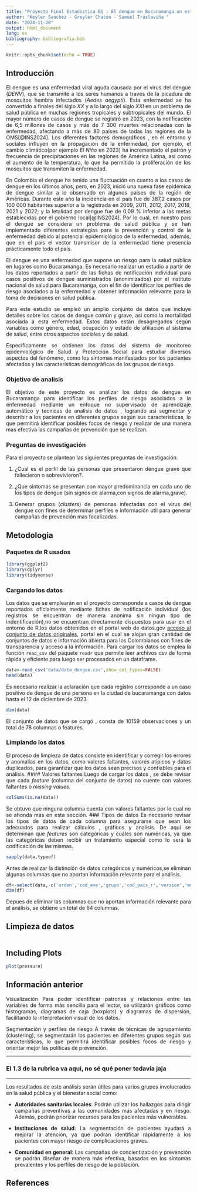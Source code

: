 ```yaml
---
title: "Proyecto Final Estadistica E1 : El dengue en Bucaramanga un estudio .."
author: "Keyler Sanchez - Greyler Chacon - Samuel Traslaviña "
date: "2024-11-20"
output: html_document
lang: es
bibliography: bibliografia.bib
---
```

<style>body{text-align: justify;}</style>
```r
knitr::opts_chunk$set(echo = TRUE)
```

## Introducción
El dengue es una enfermedad viral aguda causada por el virus del dengue (*DENV*), que se transmite a los seres humanos a través de la picadura de mosquitos hembra infectados (*Aedes aegypti*). Esta enfermedad se ha convertido a finales del siglo *XX* y a lo largo del siglo *XXI* en un problema de salud pública en muchas regiones tropicales y subtropicales del mundo. El mayor número de casos de dengue se registró en 2023, con la notificación de 6,5 millones de casos y más de 7 300 muertes relacionadas con la enfermedad, afectando a más de 80 países de todas las regiones de la OMS[@INS2024]. Los diferentes factores demográficos , en el entorno y sociales influyen en la propagación de la enfermedad, por ejemplo, el cambio climático(por ejemplo *El Niño* en 2023) ha incrementado el patrón y frecuencia de precipitaciones en las regiones de América Latina, así como el aumento de la temperatura, lo que ha permitido la proliferación de los mosquitos que transmiten la enfermedad.

En Colombia el dengue ha tenido una fluctuación en cuanto a los casos de dengue en los últimos años, pero, en 2023, inició una nueva fase epidémica de  dengue similar a lo observado en algunos  países de la región de Américas. Durante este año la incidencia en el país fue  de 387,2 casos por 100 000 habitantes  superior a la registrada en 2009, 2011,  2012, 2017, 2018, 2021 y 2022; y la  letalidad por dengue fue de 0,09 % inferior  a las metas establecidas por el gobierno local[@INS2024]. Por lo cual, en nuestro país el dengue se considera un problema de salud pública y se han implementado diferentes estrategias para la prevención y control de la enfermedad debido al potencial epidemiológico de la enfermedad, además, que en el país el vector transmisor de la enfermedad tiene presencia prácticamente todo el país.

El dengue es una enfermedad  que supone un riesgo para la salud pública en lugares como Bucaramanga. Es necesario realizar un estudio a partir de los datos reportados a partir de las fichas de notificación individual para casos positivos de dengue suministrados (anonimizados) por el instituto nacional de salud para Bucaramanga, con el fin de identificar los perfiles de riesgo asociados a la enfermedad y obtener información relevante para la toma de decisiones en salud pública.

Para este estudio se empleó un amplio conjunto de datos que incluye detalles sobre los casos de dengue común y grave, así como la mortalidad asociada a esta enfermedad. Estos datos están desagregados según variables como género, edad, ocupación y estado de afiliación al sistema de salud, entre otros aspectos sociales y de salud.

Específicamente se obtienen los datos del sistema de monitoreo epidemiológico de Salud y Protección Social para estudiar diversos aspectos del fenómeno, como los síntomas manifestados por los pacientes afectados y las características demográficas de los grupos de riesgo.

### Objetivo de analisis
El objetivo de este proyecto es analizar los datos de dengue en Bucaramanga para identificar los perfiles de riesgo asociados a la enfermedad mediante un enfoque no supervisado de aprendizaje automático y tecnicas de analisis de datos , logrando asi segmentar y describir a los pacientes en diferentes grupos según sus características, lo que permitirá identificar posibles focos de riesgo y realizar de una manera mas efectiva las campañas de prevención que se realizan.

### Preguntas de investigación
Para el proyecto se plantean las siguientes preguntas de investigación:

1. ¿Cual es el perfil de las personas que presentaron dengue grave que fallecieron o sobrevivieron?.

2. ¿Que sintomas se presentan con mayor predominancia en cada uno de los tipos de dengue (sin signos de alarma,con signos de alarma,grave).

3. Generar grupos (*clusters*) de personas infectadas con el virus del dengue con fines de determinar perfiles e información util para generar campañas de prevención mas focalizadas.


## Metodologia

### Paquetes de R usados
```r
library(ggplot2)
library(dplyr)
library(tidyverse)
```

### Cargando los datos
Los datos que se emplearán en el proyecto corresponde a casos de dengue reportados oficialmente mediante fichas de notificación individual (los registros se encuentran de manera anonima sin ningun tipo de indentificación),no se encuentran directamente dispuestos para usar en el entorno de R,los datos obtenidos en el portal web de datos.gov [acceso al conjunto de datos originales](https://www.datos.gov.co/Salud-y-Protecci-n-Social/Dengue-Dengue-grave-y-mortalidad-por-dengue-munici/qzc7-jbg3/about_data), portal en el cual se alojan gran cantidad de conjuntos de datos e información abierta para los Colombianos con fines de transparencia y acceso a la información. Para cargar los datos se emplea la función `read_csv` del paquete `readr` que permite leer archivos csv de forma rápida y eficiente para luego ser procesados en un dataframe.
```r
data<-read_csv('data/data_dengue.csv',show_col_types=FALSE)
head(data)
```
Es necesario realizar la aclaración que cada registro corresponde a un caso positivo de dengue de una persona en la ciudad de bucaramanga con datos hasta el 12 de diciembre de 2023.
```r
dim(data)
```
El conjunto de datos que se cargó , consta de 10159 observaciones y un total de 78 columnas o features.

### Limpiando los datos
El proceso de limpieza de datos consiste en identificar y corregir los errores y anomalías en los datos, como valores faltantes, valores atípicos y datos duplicados, para garantizar que los datos sean precisos y confiables para el análisis.
#### Valores faltantes
Luego de cargar los datos , se debe revisar que cada *feature* (columna del conjunto de datos) no cuente con valores faltantes o *missing values*.
```r
colSums(is.na(data))
```
Se obtuvo que ninguna columna cuenta con valores faltantes por lo cual no se ahonda mas en esta sección.
### Tipos de datos
Es necesario revisar los tipos de datos de cada columna para asegurarse que sean los adecuados para realizar cálculos , gráficos y analisis. De aquí se determinan que *features* son categóricas y cuáles son numéricas, ya que las categóricas deben recibir un tratamiento especial como lo será la codificación de las mismas.
```r
sapply(data,typeof)
```
Antes de realizar la distinción de datos categóricos y numéricos,se eliminan algunas columnas que no aportan información relevante para el análisis.
```r
df<-select(data,-c('orden','cod_eve','grupo','cod_pais_r','version','muesttejid','mueshigado','muesbazo','muesriñon','muesmedula','muesmiocar','muescerebr','muespulmon','nom_eve'))
dim(df)
```
Depues de eliminar las columnas que no aportan información relevante para el análisis, se obtiene un total de 64 columnas.

## Limpieza de datos 
```r

```

## Including Plots
```r
plot(pressure)
```

## Información anterior 

Visualización
Para poder identificar patrones y relaciones entre las variables de forma más sencilla para el lector, se utilizarán gráficos como histogramas, diagramas de caja (boxplots) y diagramas de dispersión, facilitando la interpretación visual de los datos.

Segmentación y perfiles de riesgo
A través de técnicas de agrupamiento (clustering), se segmentarán los pacientes en diferentes grupos según sus características, lo que permitirá identificar posibles focos de riesgo y orientar mejor las políticas de prevención.

---

### El 1.3 de la rubrica va aqui, no sé qué poner todavía jaja

---

Los resultados de este análisis serán útiles para varios grupos involucrados en la salud pública y el bienestar social como:

- **Autoridades sanitarias locales**: Podrán utilizar los hallazgos para dirigir campañas preventivas a las comunidades más afectadas y en riesgo. Además, podrán priorizar recursos para los pacientes más vulnerables.
  
- **Instituciones de salud**: La segmentación de pacientes ayudará a mejorar la atención, ya que podrán identificar rápidamente a los pacientes con mayor riesgo de complicaciones graves.
  
- **Comunidad en general**: Las campañas de concientización y prevención se podrán diseñar de manera más efectiva, basadas en los síntomas prevalentes y los perfiles de riesgo de la población.

## References
